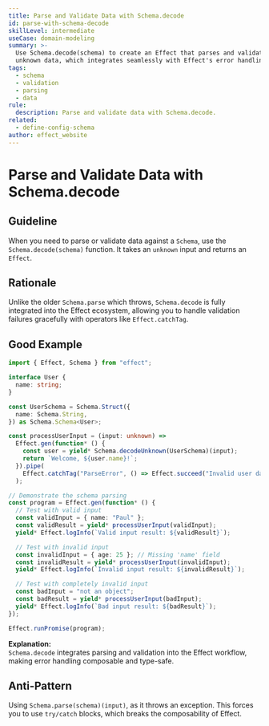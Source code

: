 ```yaml
---
title: Parse and Validate Data with Schema.decode
id: parse-with-schema-decode
skillLevel: intermediate
useCase: domain-modeling
summary: >-
  Use Schema.decode(schema) to create an Effect that parses and validates
  unknown data, which integrates seamlessly with Effect's error handling.
tags:
  - schema
  - validation
  - parsing
  - data
rule:
  description: Parse and validate data with Schema.decode.
related:
  - define-config-schema
author: effect_website
---
```


# Parse and Validate Data with Schema.decode

## Guideline

When you need to parse or validate data against a `Schema`, use the
`Schema.decode(schema)` function. It takes an `unknown` input and returns an
`Effect`.

## Rationale

Unlike the older `Schema.parse` which throws, `Schema.decode` is fully
integrated into the Effect ecosystem, allowing you to handle validation
failures gracefully with operators like `Effect.catchTag`.

## Good Example

```typescript
import { Effect, Schema } from "effect";

interface User {
  name: string;
}

const UserSchema = Schema.Struct({
  name: Schema.String,
}) as Schema.Schema<User>;

const processUserInput = (input: unknown) =>
  Effect.gen(function* () {
    const user = yield* Schema.decodeUnknown(UserSchema)(input);
    return `Welcome, ${user.name}!`;
  }).pipe(
    Effect.catchTag("ParseError", () => Effect.succeed("Invalid user data."))
  );

// Demonstrate the schema parsing
const program = Effect.gen(function* () {
  // Test with valid input
  const validInput = { name: "Paul" };
  const validResult = yield* processUserInput(validInput);
  yield* Effect.logInfo(`Valid input result: ${validResult}`);

  // Test with invalid input
  const invalidInput = { age: 25 }; // Missing 'name' field
  const invalidResult = yield* processUserInput(invalidInput);
  yield* Effect.logInfo(`Invalid input result: ${invalidResult}`);

  // Test with completely invalid input
  const badInput = "not an object";
  const badResult = yield* processUserInput(badInput);
  yield* Effect.logInfo(`Bad input result: ${badResult}`);
});

Effect.runPromise(program);

```

**Explanation:**  
`Schema.decode` integrates parsing and validation into the Effect workflow,
making error handling composable and type-safe.

## Anti-Pattern

Using `Schema.parse(schema)(input)`, as it throws an exception. This forces
you to use `try/catch` blocks, which breaks the composability of Effect.
